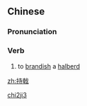 ==Chinese==
{{zh-forms}}

===Pronunciation===
{{zh-pron
|m=chíjǐ
|cat=v
}}

===Verb===
{{zh-verb}}

# {{lb|zh|archaic}} to [[brandish]] a [[w:ji (halberd)|halberd]]

[[Category:Mandarin archaic terms|chi2ji3]]

[[zh:持戟]]